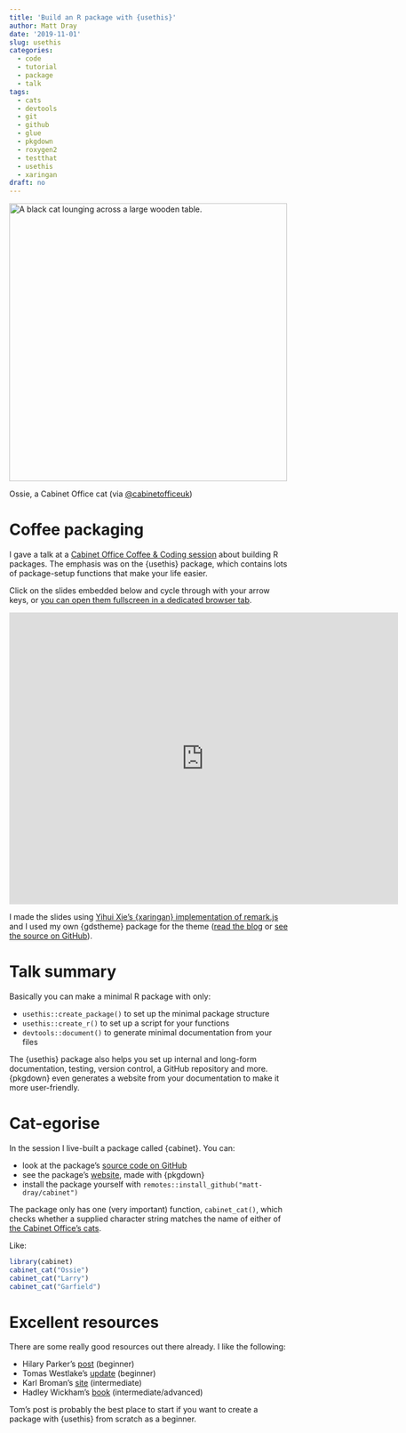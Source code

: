 ```yaml
---
title: 'Build an R package with {usethis}'
author: Matt Dray
date: '2019-11-01'
slug: usethis
categories:
  - code
  - tutorial
  - package
  - talk
tags:
  - cats
  - devtools
  - git
  - github
  - glue
  - pkgdown
  - roxygen2
  - testthat
  - usethis
  - xaringan
draft: no
---
```


<div class="figure">
<img src="/post/2019-11-01-usethis-for-easeir-r-package-building_files/ossie.jpeg" alt="A black cat lounging across a large wooden table." width=500 />
<p class="caption">Ossie, a Cabinet Office cat (via [\@cabinetofficeuk](https://twitter.com/cabinetofficeuk/status/807195882823319552/photo/1){target="_blank"})</p>
</div>

# Coffee packaging

I gave a talk at a [Cabinet Office Coffee & Coding session](https://co-analysis.github.io/co-coffee-and-coding/){target="_blank"} about building R packages. The emphasis was on the {usethis} package, which contains lots of package-setup functions that make your life easier.

Click on the slides embedded below and cycle through with your arrow keys, or [you can open them fullscreen in a dedicated browser tab](https://matt-dray.github.io/r-pkg-slides/#1){target="_blank"}.

<iframe src="https://matt-dray.github.io/r-pkg-slides/" width="700" height="525" frameborder="0" allowtransparency="true" allow="encrypted-media"></iframe>

I made the slides using [Yihui Xie's {xaringan} implementation of remark.js](https://slides.yihui.name/xaringan/){target="_blank"} and I used my own {gdstheme} package for the theme ([read the blog](https://www.rostrum.blog/2019/05/24/xaringan-template/){target="_blank"} or [see the source on GitHub](https://github.com/matt-dray/gdstheme){target="_blank"}). 

# Talk summary

Basically you can make a minimal R package with only:

* `usethis::create_package()` to set up the minimal package structure
* `usethis::create_r()` to set up a script for your functions
* `devtools::document()` to generate minimal documentation from your files

The {usethis} package also helps you set up internal and long-form documentation, testing, version control, a GitHub repository and more. {pkgdown} even generates a website from your documentation to make it more user-friendly.

# Cat-egorise

In the session I live-built a package called {cabinet}. You can:

* look at the package's [source code on GitHub](https://github.com/matt-dray/cabinet/){target="_blank"}
* see the package's [website](https://matt-dray.github.io/cabinet/){target="_blank"}, made with {pkgdown}
* install the package yourself with `remotes::install_github("matt-dray/cabinet")`

The package only has one (very important) function, `cabinet_cat()`, which checks whether a supplied character string matches the name of either of [the Cabinet Office's cats](https://www.bbc.co.uk/news/uk-politics-38262832){target="_blank"}.

Like:

```r
library(cabinet)
cabinet_cat("Ossie")
cabinet_cat("Larry")
cabinet_cat("Garfield")
```

# Excellent resources

There are some really good resources out there already. I like the following:

* Hilary Parker's [post](https://hilaryparker.com/2014/04/29/writing-an-r-package-from-scratch/){target="_blank"} (beginner)
* Tomas Westlake's [update](https://r-mageddon.netlify.com/post/writing-an-r-package-from-scratch/){target="_blank"} (beginner)
* Karl Broman's [site](https://kbroman.org/pkg_primer/){target="_blank"} (intermediate)
* Hadley Wickham's [book](http://r-pkgs.had.co.nz/){target="_blank"} (intermediate/advanced)

Tom's post is probably the best place to start if you want to create a package with {usethis} from scratch as a beginner.